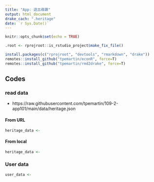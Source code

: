 ---
title: "App: 遊古尋蹟"
output: html_document
drake_cach: ".heritage"
date: `r Sys.Date()`
---

```{r setup, include=FALSE}
knitr::opts_chunk$set(echo = TRUE)
```

```{r makecondition, echo=FALSE, eval=TRUE}
.root <- rprojroot::is_rstudio_project$make_fix_file()
```

```{r}
install.packages(c("rprojroot", "devtools", "rmarkdown", "drake"))
remotes::install_github("tpemartin/econR", force=T)
remotes::install_github("tpemartin/rmd2drake", force=T)
```

## Codes

### read data

  * https://raw.githubusercontent.com/tpemartin/109-2-app101/main/data/heritage.json

#### From URL

```{r}
heritage_data <- 
```

#### From local

```{r}
heritage_data <- 
```

### User data

```{r}
user_data <- 
```

